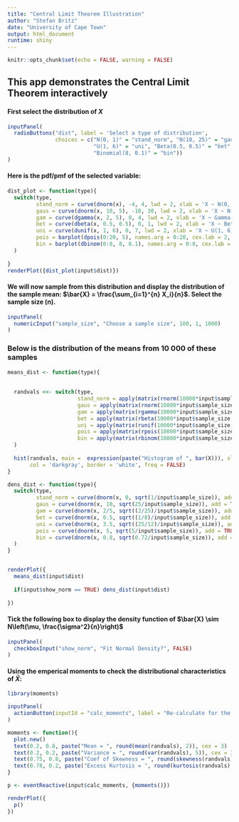 ```yaml
---
title: "Central Limit Theorem Illustration"
author: "Stefan Britz"
date: "University of Cape Town"
output: html_document
runtime: shiny
---
```


```r
knitr::opts_chunk$set(echo = FALSE, warning = FALSE)
```


## This app demonstrates the Central Limit Theorem interactively

#### First select the distribution of $X$ 

```r
inputPanel(
  radioButtons("dist", label = 'Select a type of distribution', 
               choices = c("N(0, 1)" = "stand_norm", "N(10, 25)" = "gaus", "Gamma(2, 5)"= "gam", 
                           "U(1, 6)" = "uni", "Beta(0.5, 0.5)" = "bet", "Poisson(5)" = "pois", 
                           "Binomial(8, 0.1)" = "bin"))
)
```




#### Here is the pdf/pmf of the selected variable:
```r

dist_plot <- function(type){
  switch(type,
         stand_norm = curve(dnorm(x), -4, 4, lwd = 2, xlab = 'X ~ N(0, 1)', ylab = "", cex.lab = 2),
         gaus = curve(dnorm(x, 10, 5), -10, 30, lwd = 2, xlab = 'X ~ N(10, 25)', ylab = "", cex.lab = 2),
         gam = curve(dgamma(x, 2, 5), 0, 4, lwd = 2, xlab = 'X ~ Gamma(2, 5)', ylab = "", cex.lab = 2),
         bet = curve(dbeta(x, 0.5, 0.5), 0, 1, lwd = 2, xlab = 'X ~ Beta(0.5, 0.5)', ylab = "", cex.lab = 2),
         uni = curve(dunif(x, 1, 6), 0, 7, lwd = 2, xlab = 'X ~ U(1, 6)', ylab = "", cex.lab = 2),
         pois = barplot(dpois(0:20, 5), names.arg = 0:20, cex.lab = 2, xlab = 'X ~ Pois(5)', ylab = ""),
         bin = barplot(dbinom(0:8, 8, 0.1), names.arg = 0:8, cex.lab = 2, xlab = 'X ~ Bin(8, 0.1)', ylab = "")
  )
  
}
renderPlot({dist_plot(input$dist)})

```

#### We will now sample from this distribution and display the distribution of the sample mean: $\bar{X} = \frac{\sum_{i=1}^{n} X_i}{n}$. Select the sample size (n).


```r
inputPanel(
  numericInput("sample_size", "Choose a sample size", 100, 1, 1000) 
)
```

### Below is the distribution of the means from 10 000 of these samples

``` r


means_dist <- function(type){
  
  
  randvals <<- switch(type,
                      stand_norm = apply(matrix(rnorm(10000*input$sample_size), nrow = input$sample_size), 2, mean),
                      gaus = apply(matrix(rnorm(10000*input$sample_size, 10, 5), nrow = input$sample_size), 2, mean),
                      gam = apply(matrix(rgamma(10000*input$sample_size, 2, 5), nrow = input$sample_size), 2, mean),
                      bet = apply(matrix(rbeta(10000*input$sample_size, 0.5, 0.5), nrow = input$sample_size), 2, mean),
                      uni = apply(matrix(runif(10000*input$sample_size, 1, 6), nrow = input$sample_size), 2, mean),
                      pois = apply(matrix(rpois(10000*input$sample_size, 5), nrow = input$sample_size), 2, mean),
                      bin = apply(matrix(rbinom(10000*input$sample_size, 8, 0.1), nrow = input$sample_size), 2, mean)
  )
  
  hist(randvals, main =  expression(paste("Histogram of ", bar(X))), xlab = expression(bar(X)), 
       col = 'darkgray', border = 'white', freq = FALSE)
}

dens_dist <- function(type){
  switch(type,
         stand_norm = curve(dnorm(x, 0, sqrt(1/input$sample_size)), add = TRUE, col = "blue"),
         gaus = curve(dnorm(x, 10, sqrt(25/input$sample_size)), add = TRUE, col = "blue"),
         gam = curve(dnorm(x, 2/5, sqrt((2/25)/input$sample_size)), add = TRUE, col = "blue"),
         bet = curve(dnorm(x, 0.5, sqrt((1/8)/input$sample_size)), add = TRUE, col = "blue"),
         uni = curve(dnorm(x, 3.5, sqrt((25/12)/input$sample_size)), add = TRUE, col = "blue"),
         pois = curve(dnorm(x, 5, sqrt(5/input$sample_size)), add = TRUE, col = "blue"),
         bin = curve(dnorm(x, 0.8, sqrt(0.72/input$sample_size)), add = TRUE, col = "blue")
  )
}


renderPlot({
  means_dist(input$dist)
  
  if(input$show_norm == TRUE) dens_dist(input$dist)
  
})
```

#### Tick the following box to display the density function of $\bar{X} \sim N\left(\mu, \frac{\sigma^2}{n}\right)$

```r
inputPanel(
  checkboxInput("show_norm", "Fit Normal Density?", FALSE)
)
```

#### Using the emperical moments to check the distributional characteristics of $\bar{X}$:

```r
library(moments)

inputPanel(
  actionButton(inputId = "calc_moments", label = "Re-calculate for the above sample")
)

moments <- function(){
  plot.new()
  text(0.2, 0.8, paste("Mean = ", round(mean(randvals), 2)), cex = 3)
  text(0.2, 0.2, paste("Variance = ", round(var(randvals), 5)), cex = 3)
  text(0.75, 0.8, paste("Coef of Skewness = ", round(skewness(randvals), 2)), cex = 3)
  text(0.78, 0.2, paste("Excess Kurtosis = ", round(kurtosis(randvals) - 3, 2)), cex = 3)
}

p <- eventReactive(input$calc_moments, {moments()})

renderPlot({
  p()
})

```

